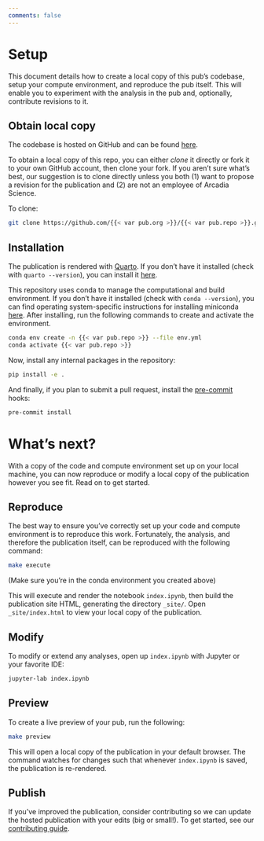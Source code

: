 ```yaml
---
comments: false
---
```


# Setup

This document details how to create a local copy of this pub's codebase, setup your compute environment, and reproduce the pub itself. This will enable you to experiment with the analysis in the pub and, optionally, contribute revisions to it.

## Obtain local copy

The codebase is hosted on GitHub and can be found [here](https://github.com/{{< var pub.org >}}/{{< var pub.repo >}}).

To obtain a local copy of this repo, you can either *clone* it directly or fork it to your own GitHub account, then clone your fork. If you aren't sure what's best, our suggestion is to clone directly unless you both (1) want to propose a revision for the publication and (2) are not an employee of Arcadia Science.

To clone:

```bash
git clone https://github.com/{{< var pub.org >}}/{{< var pub.repo >}}.git
```

## Installation

::: {.callout-important}
The publication is rendered with [Quarto](https://quarto.org/). If you don't have it installed (check with `quarto --version`), you can install it [here](https://quarto.org/docs/get-started/).
:::

This repository uses conda to manage the computational and build environment. If you don't have it installed (check with `conda --version`), you can find operating system-specific instructions for installing miniconda [here](https://docs.conda.io/projects/miniconda/en/latest/). After installing, run the following commands to create and activate the environment.

```bash
conda env create -n {{< var pub.repo >}} --file env.yml
conda activate {{< var pub.repo >}}
```

Now, install any internal packages in the repository:

```bash
pip install -e .
```

And finally, if you plan to submit a pull request, install the [pre-commit](https://pre-commit.com/) hooks:

```bash
pre-commit install
```

# What's next?

With a copy of the code and compute environment set up on your local machine, you can now reproduce or modify a local copy of the publication however you see fit. Read on to get started.

## Reproduce

The best way to ensure you've correctly set up your code and compute environment is to reproduce this work. Fortunately, the analysis, and therefore the publication itself, can be reproduced with the following command:

```bash
make execute
```

(Make sure you're in the conda environment you created above)

This will execute and render the notebook `index.ipynb`, then build the publication site HTML, generating the directory `_site/`. Open `_site/index.html` to view your local copy of the publication.

## Modify

To modify or extend any analyses, open up `index.ipynb` with Jupyter or your favorite IDE:

```bash
jupyter-lab index.ipynb
```

## Preview

To create a live preview of your pub, run the following:

```bash
make preview
```

This will open a local copy of the publication in your default browser. The command watches for changes such that whenever `index.ipynb` is saved, the publication is re-rendered.

## Publish

If you've improved the publication, consider contributing so we can update the hosted publication with your edits (big or small!). To get started, see our [contributing guide](CONTRIBUTING.qmd).
